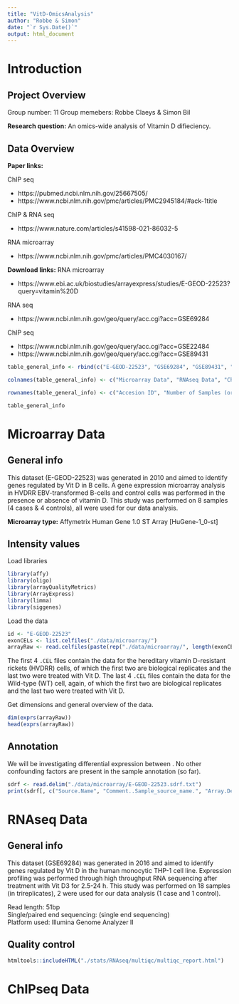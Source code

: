 ```yaml
---
title: "VitD-OmicsAnalysis"
author: "Robbe & Simon"
date: "`r Sys.Date()`"
output: html_document
---
```


# Introduction
## Project Overview
Group number: 11
Group memebers: Robbe Claeys & Simon Bil  

**Research question:** An omics-wide analysis of Vitamin D difieciency.

## Data Overview
**Paper links:**

ChIP seq

- https://pubmed.ncbi.nlm.nih.gov/25667505/
- https://www.ncbi.nlm.nih.gov/pmc/articles/PMC2945184/#ack-1title

ChIP & RNA seq

- https://www.nature.com/articles/s41598-021-86032-5

RNA microarray

- https://www.ncbi.nlm.nih.gov/pmc/articles/PMC4030167/  

**Download links:**
RNA microarray

- https://www.ebi.ac.uk/biostudies/arrayexpress/studies/E-GEOD-22523?query=vitamin%20D

RNA seq

- https://www.ncbi.nlm.nih.gov/geo/query/acc.cgi?acc=GSE69284

ChIP seq

- https://www.ncbi.nlm.nih.gov/geo/query/acc.cgi?acc=GSE22484
- https://www.ncbi.nlm.nih.gov/geo/query/acc.cgi?acc=GSE89431

```r
table_general_info <- rbind(c("E-GEOD-22523", "GSE69284", "GSE89431", "GSE89431"), c(8, 18, 39, 2), c(8, 2, 6, 2))

colnames(table_general_info) <- c("Microarray Data", "RNAseq Data", "ChIPseq Data", "ChIPseq Data")

rownames(table_general_info) <- c("Accesion ID", "Number of Samples (original)", "Number of Samples (analysed)")

table_general_info
```

# Microarray Data
## General info
This dataset (E-GEOD-22523) was generated in 2010 and aimed to identify genes regulated by Vit D in B cells. A gene expression microarray analysis in HVDRR EBV-transformed B-cells and control cells was performed in the presence or absence of vitamin D. This study was performed on 8 samples (4 cases & 4 controls), all were used for our data analysis.

**Microarray type:** Affymetrix Human Gene 1.0 ST Array [HuGene-1_0-st]

## Intensity values
Load libraries
```r
library(affy)
library(oligo)
library(arrayQualityMetrics)
library(ArrayExpress)
library(limma)
library(siggenes)
```

Load the data
```r
id <- "E-GEOD-22523"
exonCELs <- list.celfiles("./data/microarray/")
arrayRaw <- read.celfiles(paste(rep("./data/microarray/", length(exonCELs)), exonCELs, sep = ""))
```
The first 4 `.CEL` files contain the data for the hereditary vitamin D-resistant rickets (HVDRR) cells, of which the first two are biological replicates and the last two were treated with Vit D. The last 4 `.CEL` files contain the data for the Wild-type (WT) cell, again, of which the first two are biological replicates and the last two were treated with Vit D.


Get dimensions and general overview of the data. 
```r
dim(exprs(arrayRaw))
head(exprs(arrayRaw))
```

## Annotation
We will be investigating differential expression between . No other confounding factors are present in the sample annotation (so far).

```r
sdrf <- read.delim("./data/microarray/E-GEOD-22523.sdrf.txt")
print(sdrf[, c("Source.Name", "Comment..Sample_source_name.", "Array.Design.REF")])
```

# RNAseq Data
## General info
This dataset (GSE69284) was generated in 2016 and aimed to identify genes regulated by Vit D in the human monocytic THP-1 cell line. Expression profiling was performed through high throughput RNA sequencing after treatment with Vit D3 for 2.5-24 h. This study was performed on 18 samples (in trireplicates), 2 were used for our data analysis (1 case and 1 control).

Read length: 51bp  
Single/paired end sequencing: (single end sequencing)  
Platform used: Illumina Genome Analyzer II

## Quality control
```r
htmltools::includeHTML("./stats/RNAseq/multiqc/multiqc_report.html")
```


# ChIPseq Data

